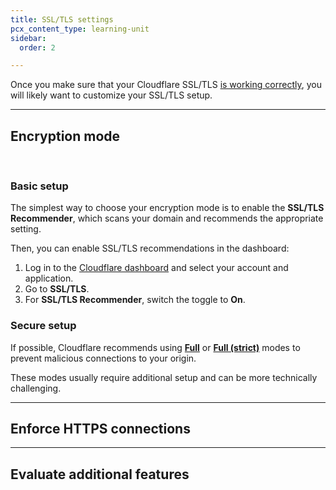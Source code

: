 ```yaml
---
title: SSL/TLS settings
pcx_content_type: learning-unit
sidebar:
  order: 2

---
```



Once you make sure that your Cloudflare SSL/TLS [is working correctly](/learning-paths/get-started-free/onboarding/check-ssl/), you will likely want to customize your SSL/TLS setup.

***

## Encryption mode

<Render file="encryption-mode-definition" product="ssl" /> <br/>

### Basic setup

The simplest way to choose your encryption mode is to enable the **SSL/TLS Recommender**, which scans your domain and recommends the appropriate setting.

<Render file="ssl-recommender-prereqs" product="ssl" />

Then, you can enable SSL/TLS recommendations in the dashboard:

1. Log in to the [Cloudflare dashboard](https://dash.cloudflare.com) and select your account and application.
2. Go to **SSL/TLS**.
3. For **SSL/TLS Recommender**, switch the toggle to **On**.

<Render file="ssl-recommender-post-setup" product="ssl" />

### Secure setup

If possible, Cloudflare recommends using [**Full**](/ssl/origin-configuration/ssl-modes/full/) or [**Full (strict)**](/ssl/origin-configuration/ssl-modes/full-strict/) modes to prevent malicious connections to your origin.

These modes usually require additional setup and can be more technically challenging.

***

## Enforce HTTPS connections

<Render file="enforce-https-recommendation" product="ssl" />

***

## Evaluate additional features

<Render file="get-started-additional-features" product="ssl" />
